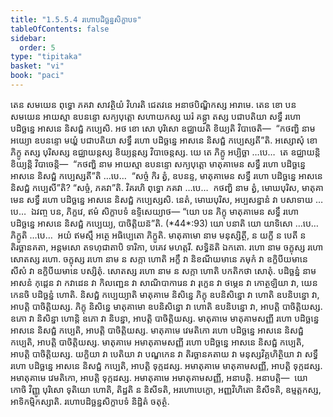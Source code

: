 ```yaml
---
title: "1.5.5.4 រហោបដិច្ឆន្នសិក្ខាបទ"
tableOfContents: false
sidebar:
  order: 5
type: "tipitaka"
basket: "vi"
book: "paci"
---
```



<DynamicBreadcrumb />

<Division number="284" book="paci">

<Paragraph number="906" book="paci">
តេន សមយេន ពុទ្ធោ ភគវា សាវត្ថិយំ វិហរតិ ជេតវនេ អនាថបិណ្ឌិកស្ស អារាមេ. តេន ខោ បន សមយេន អាយស្មា ឧបនន្ទោ សក្យបុត្តោ សហាយកស្ស ឃរំ គន្ត្វា តស្ស បជាបតិយា សទ្ធឹ រហោ បដិច្ឆន្នេ អាសនេ និសជ្ជំ កប្បេសិ. អថ ខោ សោ បុរិសោ ឧជ្ឈាយតិ ខិយ្យតិ វិបាចេតិ—  “កថញ្ហិ នាម អយ្យោ ឧបនន្ទោ មយ្ហំ បជាបតិយា សទ្ធឹ រហោ បដិច្ឆន្នេ អាសនេ និសជ្ជំ កប្បេស្សតី”តិ.
</Paragraph>

<Paragraph number="907" book="paci">
អស្សោសុំ ខោ ភិក្ខូ តស្ស បុរិសស្ស ឧជ្ឈាយន្តស្ស ខិយ្យន្តស្ស វិបាចេន្តស្ស. យេ តេ ភិក្ខូ អប្បិច្ឆា …បេ…  តេ ឧជ្ឈាយន្តិ ខិយ្យន្តិ វិបាចេន្តិ—  “កថញ្ហិ នាម អាយស្មា ឧបនន្ទោ សក្យបុត្តោ មាតុគាមេន សទ្ធឹ រហោ បដិច្ឆន្នេ អាសនេ និសជ្ជំ កប្បេស្សតី”តិ …បេ…  “សច្ចំ កិរ ត្វំ, ឧបនន្ទ, មាតុគាមេន សទ្ធឹ រហោ បដិច្ឆន្នេ អាសនេ និសជ្ជំ កប្បេសី”តិ? “សច្ចំ, ភគវា”តិ. វិគរហិ ពុទ្ធោ ភគវា …បេ…  កថញ្ហិ នាម ត្វំ, មោឃបុរិស, មាតុគាមេន សទ្ធឹ រហោ បដិច្ឆន្នេ អាសនេ និសជ្ជំ កប្បេស្សសិ. នេតំ, មោឃបុរិស, អប្បសន្នានំ វា បសាទាយ …បេ…  ឯវញ្ច បន, ភិក្ខវេ, ឥមំ សិក្ខាបទំ ឧទ្ទិសេយ្យាថ—
</Paragraph>

</Division>
<Division number="285" book="paci">

<Paragraph number="908" book="paci">
<Emphasis>“យោ បន ភិក្ខុ មាតុគាមេន សទ្ធឹ រហោ បដិច្ឆន្នេ អាសនេ និសជ្ជំ កប្បេយ្យ, បាចិត្តិយន៑”</Emphasis>តិ. (*44*:<Emphasis>93</Emphasis>)
</Paragraph>

</Division>
<Division number="286" book="paci">

<Paragraph number="909" book="paci">
<Emphasis>យោ បនា</Emphasis>តិ យោ យាទិសោ …បេ…  <Emphasis>ភិក្ខូ</Emphasis>តិ …បេ…  អយំ ឥមស្មឹ អត្ថេ អធិប្បេតោ ភិក្ខូតិ.
</Paragraph>

<Paragraph number="910" book="paci">
<Emphasis>មាតុគាមោ</Emphasis> នាម មនុស្សិត្ថី, ន យក្ខី ន បេតី ន តិរច្ឆានគតា, អន្តមសោ តទហុជាតាបិ ទារិកា, បគេវ មហត្តរី.
</Paragraph>

<Paragraph number="911" book="paci">
<Emphasis>សទ្ធិន៑</Emphasis>តិ ឯកតោ.
</Paragraph>

<Paragraph number="912" book="paci">
<Emphasis>រហោ</Emphasis> នាម ចក្ខុស្ស រហោ សោតស្ស រហោ. ចក្ខុស្ស រហោ នាម ន សក្កា ហោតិ អក្ខឹ វា និខណីយមានេ ភមុកំ វា ឧក្ខិបីយមានេ សីសំ វា ឧក្ខិបីយមានេ បស្សិតុំ. សោតស្ស រហោ នាម ន សក្កា ហោតិ បកតិកថា សោតុំ.
</Paragraph>

<Paragraph number="913" book="paci">
<Emphasis>បដិច្ឆន្នំ</Emphasis> នាម អាសនំ កុដ្ដេន វា កវាដេន វា កិលញ្ជេន វា សាណិបាការេន វា រុក្ខេន វា ថម្ភេន វា កោត្ថឡិយា វា, យេន កេនចិ បដិច្ឆន្នំ ហោតិ.
</Paragraph>

<Paragraph number="914" book="paci">
<Emphasis>និសជ្ជំ កប្បេយ្យា</Emphasis>តិ មាតុគាមេ និសិន្នេ ភិក្ខុ ឧបនិសិន្នោ វា ហោតិ ឧបនិបន្នោ វា, អាបត្តិ បាចិត្តិយស្ស. ភិក្ខុ និសិន្នេ មាតុគាមោ ឧបនិសិន្នោ វា ហោតិ ឧបនិបន្នោ វា, អាបត្តិ បាចិត្តិយស្ស. ឧភោ វា និសិន្នា ហោន្តិ ឧភោ វា និបន្នា, អាបត្តិ បាចិត្តិយស្ស.
</Paragraph>

</Division>
<Division number="287" book="paci">

<Paragraph number="915" book="paci">
មាតុគាមេ មាតុគាមសញ្ញី រហោ បដិច្ឆន្នេ អាសនេ និសជ្ជំ កប្បេតិ, អាបត្តិ បាចិត្តិយស្ស. មាតុគាមេ វេមតិកោ រហោ បដិច្ឆន្នេ អាសនេ និសជ្ជំ កប្បេតិ, អាបត្តិ បាចិត្តិយស្ស. មាតុគាមេ អមាតុគាមសញ្ញី រហោ បដិច្ឆន្នេ អាសនេ និសជ្ជំ កប្បេតិ, អាបត្តិ បាចិត្តិយស្ស.
</Paragraph>

<Paragraph number="916" book="paci">
យក្ខិយា វា បេតិយា វា បណ្ឌកេន វា តិរច្ឆានគតាយ វា មនុស្សវិគ្គហិត្ថិយា វា សទ្ធឹ រហោ បដិច្ឆន្នេ អាសនេ និសជ្ជំ កប្បេតិ, អាបត្តិ ទុក្កដស្ស. អមាតុគាមេ មាតុគាមសញ្ញី, អាបត្តិ ទុក្កដស្ស. អមាតុគាមេ វេមតិកោ, អាបត្តិ ទុក្កដស្ស. អមាតុគាមេ អមាតុគាមសញ្ញី, អនាបត្តិ.
</Paragraph>

</Division>
<Division number="288" book="paci">

<Paragraph number="917" book="paci">
អនាបត្តិ—  យោ កោចិ វិញ្ញូ បុរិសោ ទុតិយោ ហោតិ, តិដ្ឋតិ ន និសីទតិ, អរហោបេក្ខោ, អញ្ញវិហិតោ និសីទតិ, ឧម្មត្តកស្ស, អាទិកម្មិកស្សាតិ.

</Paragraph>
</Division>

<Paragraph number="918" type="center" book="paci">
រហោបដិច្ឆន្នសិក្ខាបទំ និដ្ឋិតំ ចតុត្ថំ.
</Paragraph>